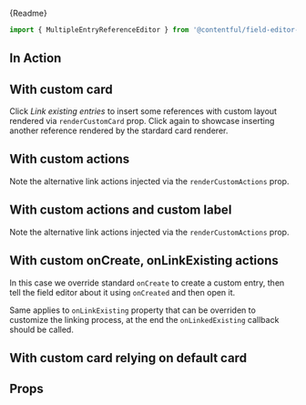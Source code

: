 

<Markdown>{Readme}</Markdown>

```jsx
import { MultipleEntryReferenceEditor } from '@contentful/field-editor-reference';
```

<Meta of={EditorStories} />

## In Action

<Story of={EditorStories.Default} />

## With custom card

Click _Link existing entries_ to insert some references with custom layout rendered via `renderCustomCard` prop. Click again to showcase inserting
another reference rendered by the stardard card renderer.

<Story of={EditorStories.CustomCard} />

## With custom actions

Note the alternative link actions injected via the `renderCustomActions` prop.

<Story of={EditorStories.CustomActions} />

## With custom actions and custom label

Note the alternative link actions injected via the `renderCustomActions` prop.

<Story of={EditorStories.CustomActionsAndCustomLabel} />

## With custom onCreate, onLinkExisting actions

In this case we override standard `onCreate` to create a custom entry, then tell the field editor about it using `onCreated` and then open it.

Same applies to `onLinkExisting` property that can be overriden to customize the linking process, at the end the `onLinkedExisting` callback should be called.

<Story of={EditorStories.CustomOnCreateOnLinkExistingActions} />

## With custom card relying on default card

<Story of={EditorStories.CustomCardRelyingOnDefaultCard} />

## Props

<Controls />

